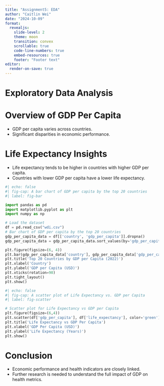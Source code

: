 ```yaml
---
title: "Assignment5: EDA"
author: "Caitlin Wei"
date: "2024-10-09"
format:
  revealjs:
    slide-level: 2
    theme: moon
    transition: convex
    scrollable: true
    code-line-numbers: true
    embed-resources: true
    footer: "Footer text"
editor:
  render-on-save: true
---
```



# Exploratory Data Analysis



# Overview of GDP Per Capita

- GDP per capita varies across countries.
- Significant disparities in economic performance.



# Life Expectancy Insights

- Life expectancy tends to be higher in countries with higher GDP per capita.
- Countries with lower GDP per capita have a lower life expectancy.

```python
#| echo: false
#| fig-cap: A bar chart of GDP per capita by the top 20 countries
#| label: fig-bar

import pandas as pd
import matplotlib.pyplot as plt
import numpy as np

# Load the dataset
df = pd.read_csv("wdi.csv")
# Bar chart of GDP per capita by the top 20 countries
gdp_per_capita_data = df[['country', 'gdp_per_capita']].dropna()
gdp_per_capita_data = gdp_per_capita_data.sort_values(by='gdp_per_capita', ascending=False).head(20)

plt.figure(figsize=(6, 4))
plt.bar(gdp_per_capita_data['country'], gdp_per_capita_data['gdp_per_capita'], color='skyblue')
plt.title('Top 20 Countries by GDP per Capita (2022)')
plt.xlabel('Country')
plt.ylabel('GDP per Capita (USD)')
plt.xticks(rotation=90)
plt.tight_layout()
plt.show()
```

```python
#| echo: false
#| fig-cap: A scatter plot of Life Expectancy vs. GDP per Capita
#| label: fig-scatter

# Scatter plot for Life Expectancy vs GDP per Capita
plt.figure(figsize=(6,4))
plt.scatter(df['gdp_per_capita'], df['life_expectancy'], color='green')
plt.title('Life Expectancy vs GDP Per Capita')
plt.xlabel('GDP Per Capita (USD)')
plt.ylabel('Life Expectancy (Years)')
plt.show()

```

# Conclusion

- Economic performance and health indicators are closely linked.
- Further research is needed to understand the full impact of GDP on health metrics.

